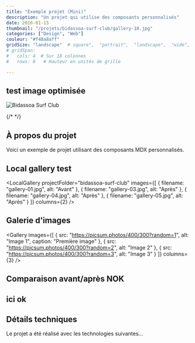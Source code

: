 ```yaml
---
title: "Exemple projet (Mini)"
description: "Un projet qui utilise des composants personnalisés"
date: 2016-01-15
thumbnail: "/projets/bidassoa-surf-club/gallery-10.jpg"
categories: ["Design", "Web"]
couleur: "#f48a8aff"
gridSize: "landscape"  # square",  "portrait",  "landscape",  "wide",  "tall",  "feat",  "mini",
# gridSpan:
#   cols: 4  # Sur 18 colonnes
#   rows: 8   # Hauteur en unités de grille

---
```





## test image optimisée

<Image 
  src={heroImage} 
  alt="Bidassoa Surf Club"
  width={1600}
  height={900}
  quality={90}
/>

{/* <!-- Ou avec le composant helper --> */}
<OptimizedImage 
  src="bidassoa-surf-club/gallery-01.jpg"
  alt="Galerie image 1"
  sizes="(max-width: 768px) 100vw, 50vw"
/>


## À propos du projet

Voici un exemple de projet utilisant des composants MDX personnalisés.

## Local gallery test

<LocalGallery 
  projectFolder="bidassoa-surf-club"
  images={[
    { filename: "gallery-01.jpg", alt: "Avant" },
    { filename: "gallery-03.jpg", alt: "Après" },
    { filename: "gallery-04.jpg", alt: "Après" },
    { filename: "gallery-05.jpg", alt: "Après" }
  ]}
  columns={2} 
/>

## Galerie d'images

<Gallery 
  images={[
    { src: "https://picsum.photos/400/300?random=1", alt: "Image 1", caption: "Première image" },
    { src: "https://picsum.photos/400/300?random=2", alt: "Image 2" },
    { src: "https://picsum.photos/400/300?random=3", alt: "Image 3" }
  ]}
  columns={3}
/>

## Comparaison avant/après NOK

<BeforeAfter 
  before={beforeImg.src}
  after={afterImg.src}
  alt="Transformation du design"
/>
## ici ok
<BeforeAfter 
  before="https://picsum.photos/800/600?random=4"
  after="https://picsum.photos/800/600?random=5"
  alt="Transformation du design"
/>

## Détails techniques

Le projet a été réalisé avec les technologies suivantes...